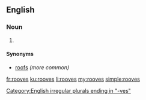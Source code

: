 ==English==

===Noun===
{{head|en}}

# {{plural of|roof}}

====Synonyms====
* [[roofs]] ''(more common)''

[[Category:English irregular plurals ending in "-ves"]]

[[fr:rooves]]
[[ku:rooves]]
[[li:rooves]]
[[my:rooves]]
[[simple:rooves]]